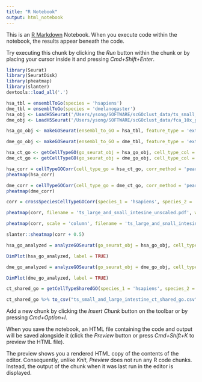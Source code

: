 ```yaml
---
title: "R Notebook"
output: html_notebook
---
```


This is an [R Markdown](http://rmarkdown.rstudio.com) Notebook. When you execute code within the notebook, the results appear beneath the code. 

Try executing this chunk by clicking the *Run* button within the chunk or by placing your cursor inside it and pressing *Cmd+Shift+Enter*. 

```r
library(Seurat)
library(SeuratDisk)
library(pheatmap)
library(slanter)
devtools::load_all('.')

```
```r
hsa_tbl = ensemblToGo(species = 'hsapiens')
dme_tbl = ensemblToGo(species = 'dmelanogaster')
hsa_obj <- LoadH5Seurat('/Users/ysong/SOFTWARE/scGOclust_data/ts_small_and_large_intestine_decontX_count.h5seurat')
dme_obj <- LoadH5Seurat('/Users/ysong/SOFTWARE/scGOclust_data/fca_10x_gut_cleaned_cell_types.h5seurat')


```

```r
hsa_go_obj <- makeGOSeurat(ensembl_to_GO = hsa_tbl, feature_type = 'external_gene_name', seurat_obj = hsa_obj)

dme_go_obj <- makeGOSeurat(ensembl_to_GO = dme_tbl, feature_type = 'external_gene_name', seurat_obj = dme_obj)

```

```r
hsa_ct_go <- getCellTypeGO(go_seurat_obj = hsa_go_obj, cell_type_col = 'cell_ontology_class_both')
dme_ct_go <- getCellTypeGO(go_seurat_obj = dme_go_obj, cell_type_col = 'annotation')

```


```r
hsa_corr = cellTypeGOCorr(cell_type_go = hsa_ct_go, corr_method = 'pearson')
pheatmap(hsa_corr)
```

```r
dme_corr = cellTypeGOCorr(cell_type_go = dme_ct_go, corr_method = 'pearson')
pheatmap(dme_corr)
```

```r

corr = crossSpeciesCellTypeGOCorr(species_1 = 'hsapiens', species_2 = 'dmelanogaster', cell_type_go_sp1 = hsa_ct_go, cell_type_go_sp2 = dme_ct_go, corr_method = 'pearson')

```
```r
pheatmap(corr, filename = 'ts_large_and_snall_intesine_unscaled.pdf', width = 10, height = 10)

pheatmap(corr, scale = 'column', filename = 'ts_large_and_snall_intesine_column_scaled.pdf', width = 10, height = 10)


```

```r

slanter::sheatmap(corr + 0.5)
```


```r
hsa_go_analyzed = analyzeGOSeurat(go_seurat_obj = hsa_go_obj, cell_type_col = 'cell_ontology_class_both')
```

```r
DimPlot(hsa_go_analyzed, label = TRUE)
```


```r
dme_go_analyzed = analyzeGOSeurat(go_seurat_obj = dme_go_obj, cell_type_col = 'annotation')
```

```r
DimPlot(dme_go_analyzed, label = TRUE)
```





```r
ct_shared_go = getCellTypeSharedGO(species_1 = 'hsapiens', species_2 = 'dmelanogaster', analyzed_go_seurat_sp1 = hsa_go_analyzed, analyzed_go_seurat_sp2 = dme_go_analyzed, cell_type_col_sp1 = 'cell_ontology_class_both', cell_type_col_sp2 = 'annotation')
```

```r
ct_shared_go %>% to_csv("ts_small_and_large_intestine_ct_shared_go.csv")
```

Add a new chunk by clicking the *Insert Chunk* button on the toolbar or by pressing *Cmd+Option+I*.


When you save the notebook, an HTML file containing the code and output will be saved alongside it (click the *Preview* button or press *Cmd+Shift+K* to preview the HTML file). 

The preview shows you a rendered HTML copy of the contents of the editor. Consequently, unlike *Knit*, *Preview* does not run any R code chunks. Instead, the output of the chunk when it was last run in the editor is displayed.

